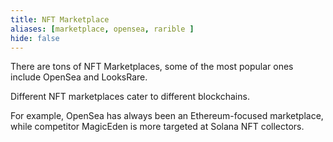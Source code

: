 ```yaml
---
title: NFT Marketplace
aliases: [marketplace, opensea, rarible ]
hide: false
---
```


There are tons of NFT Marketplaces, some of the most popular ones include OpenSea and LooksRare.

Different NFT marketplaces cater to different blockchains.

For example, OpenSea has always been an Ethereum-focused marketplace, while competitor MagicEden is more targeted at Solana NFT collectors.
